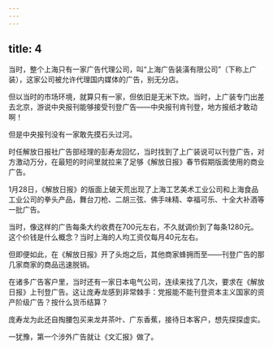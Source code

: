 ```yaml
---
---
---
```

title: 4
---



当时，整个上海只有一家广告代理公司，叫“上海广告装潢有限公司”（下称上广装），这家公司被允许代理国内媒体的广告，别无分店。

但以当时的市场环境，就算只有一家，但依旧是无米下炊。当时，上广装专门出差去北京，游说中央报刊能够接受刊登广告——中央报刊肯刊登，地方报纸才敢动啊！

但是中央报刊没有一家敢先摸石头过河。

时任解放日报社广告部经理的彭寿龙回忆，当时找到了上广装说可以刊登广告，对方激动万分，在最短的时间里就拉来了足够《解放日报》春节假期版面使用的商业广告。

1月28日，《解放日报》的版面上破天荒出现了上海工艺美术工业公司和上海食品工业公司的拳头产品，舞台刀枪、二胡三弦、佛手味精、幸福可乐、十全大补酒等一批广告。

当时，像这样的广告每条大约收费在700元左右，不久就调价到了每条1280元。这个价钱是什么概念？当时上海的人均工资仅每月40元左右。

但即便如此，在《解放日报》开了头炮之后，其他商家蜂拥而至——刊登广告的那几家商家的商品迅速脱销。

在诸多广告客户里，当时还有一家日本电气公司，连续来找了几次，要求在《解放日报》上刊登广告。这让庞寿龙感到非常棘手：党报能不能刊登资本主义国家的资产阶级广告？按什么货币结算？

庞寿龙为此还自掏腰包买来龙井茶叶、广东香蕉，接待日本客户，想先探探虚实。

一犹豫，第一个涉外广告就让《文汇报》做了。